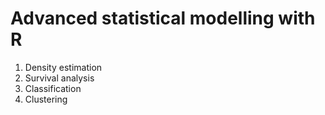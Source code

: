 Advanced statistical modelling with R
=========================================

1. Density estimation
2. Survival analysis
3. Classification
4. Clustering
